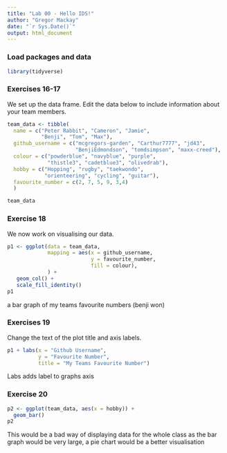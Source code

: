 ```yaml
---
title: "Lab 00 - Hello IDS!"
author: "Gregor Mackay"
date: "`r Sys.Date()`"
output: html_document
---
```


### Load packages and data

```r
library(tidyverse) 
```

### Exercises 16-17

We set up the data frame. Edit the data below to include information about your team members.

```r
team_data <- tibble(
  name = c("Peter Rabbit", "Cameron", "Jamie", 
           "Benji", "Tom", "Max"),
  github_username = c("mcgregors-garden", "Carthur7777", "jd43", 
                      "BenjiEdmondson", "tomdsimpson", "maxx-creed"), 
  colour = c("powderblue", "navyblue", "purple", 
             "thistle3", "cadetblue3", "olivedrab"),
  hobby = c("Hopping", "rugby", "taekwondo", 
            "orienteering", "cycling", "guitar"),
  favourite_number = c(2, 7, 5, 9, 3,4)
  )

team_data
```

### Exercise 18

We now work on visualising our data. 

```r
p1 <- ggplot(data = team_data, 
             mapping = aes(x = github_username, 
                           y = favourite_number,
                           fill = colour), 
             ) +
   geom_col() +
   scale_fill_identity()
p1
```

a bar graph of my teams favourite numbers (benji won)

### Exercises 19

Change the text of the plot title and axis labels.

```r
p1 + labs(x = "Github Username", 
          y = "Favourite Number",
          title = "My Teams Favourite Number")
```

Labs adds label to graphs axis

### Exercise 20

```r
p2 <- ggplot(team_data, aes(x = hobby)) +
  geom_bar()
p2
```

This would be a bad way of displaying data for the whole class as the bar graph would be very large, a pie chart would be a better visualisation
